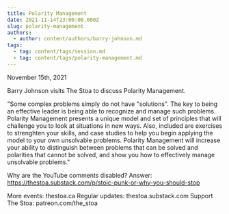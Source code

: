 ```yaml
---
title: ​Polarity Management
date: 2021-11-14T23:00:00.000Z
slug: polarity-management
authors:
  - author: content/authors/barry-johnson.md
tags:
  - tag: content/tags/session.md
  - tag: content/tags/polarity-management.md
---
```


November 15th, 2021

Barry Johnson visits The Stoa to discuss Polarity Management.

"Some complex problems simply do not have "solutions". The key to being an effective leader is being able to recognize and manage such problems. Polarity Management presents a unique model and set of principles that will challenge you to look at situations in new ways. Also, included are exercises to strenghten your skills, and case studies to help you begin applying the model to your own unsolvable problems. Polarity Management will increase your ability to distinguish between problems that can be solved and polarities that cannot be solved, and show you how to effectively manage unsolvable problems."

Why are the YouTube comments disabled? Answer: https://thestoa.substack.com/p/stoic-punk-or-why-you-should-stop

More events: thestoa.ca
Regular updates: thestoa.substack.com
Support The Stoa: patreon.com/the_stoa
